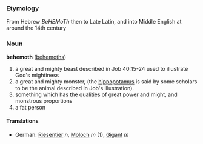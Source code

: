 === Etymology === 
From Hebrew ''BeHEMoTh'' then to Late Latin, and into Middle English at around the 14th century

=== Noun ===
'''behemoth''' ([[behemoths]])

# a great and mighty beast described in Job 40:15-24 used to illustrate God's mightiness 
# a great and mighty monster, (the [[hippopotamus]] is said by some scholars to be the animal described in Job's illustration).
# something which has the qualities of great power and might, and monstrous proportions
# a fat person

====Translations====
*German: [[Riesentier]] ''n'', [[Moloch]] ''m'' (1), [[Gigant]] ''m''